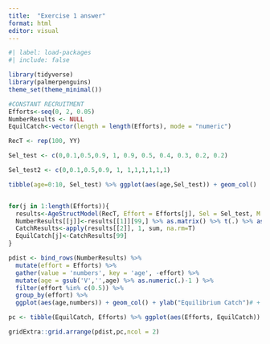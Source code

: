 ```yaml
---
title:  "Exercise 1 answer"
format: html
editor: visual
---
```


```r
#| label: load-packages
#| include: false

library(tidyverse)
library(palmerpenguins)
theme_set(theme_minimal())
```

```r
#CONSTANT RECRUITMENT
Efforts<-seq(0, 2, 0.05)
NumberResults <- NULL
EquilCatch<-vector(length = length(Efforts), mode = "numeric")

RecT <- rep(100, YY)

Sel_test <- c(0,0.1,0.5,0.9, 1, 0.9, 0.5, 0.4, 0.3, 0.2, 0.2)

Sel_test2 <- c(0,0.1,0.5,0.9, 1, 1,1,1,1,1,1)

tibble(age=0:10, Sel_test) %>% ggplot(aes(age,Sel_test)) + geom_col()


for(j in 1:length(Efforts)){
  results<-AgeStructModel(RecT, Effort = Efforts[j], Sel = Sel_test, M = 0.1)
  NumberResults[[j]]<-results[[1]][99,] %>% as.matrix() %>% t(.) %>% as.data.frame()
  CatchResults<-apply(results[[2]], 1, sum, na.rm=T)
  EquilCatch[j]<-CatchResults[99]
}

pdist <- bind_rows(NumberResults) %>%
  mutate(effort = Efforts) %>% 
  gather(value = 'numbers', key = 'age', -effort) %>% 
  mutate(age = gsub('V','',age) %>% as.numeric(.)-1 ) %>% 
  filter(effort %in% c(0.5)) %>% 
  group_by(effort) %>% 
  ggplot(aes(age,numbers)) + geom_col() + ylab("Equilibrium Catch")# + facet_wrap(~effort)

pc <- tibble(EquilCatch, Efforts) %>% ggplot(aes(Efforts, EquilCatch)) + geom_point() + ylab("Equilibrium Catch")

gridExtra::grid.arrange(pdist,pc,ncol = 2)

```
